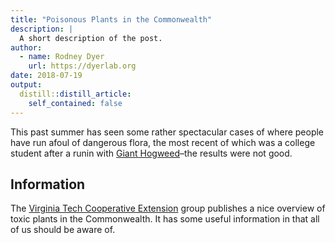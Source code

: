 ```yaml
---
title: "Poisonous Plants in the Commonwealth"
description: |
  A short description of the post.
author:
  - name: Rodney Dyer
    url: https://dyerlab.org
date: 2018-07-19
output:
  distill::distill_article:
    self_contained: false
---
```





This past summer has seen some rather spectacular cases of where people have run afoul of dangerous flora, the most recent of which was a college student after a runin with [Giant Hogweed](https://www.usatoday.com/videos/news/health/2018/07/13/virginia-teen-suffered-third-degree-burns-giant-hogweed-plant/36841743/)&#8211;the results were not good.

## Information

The [Virginia Tech Cooperative Extension](https://ext.vt.edu/) group publishes a nice overview of toxic plants in the Commonwealth.  It has some useful information in that all of us should be aware of.

 
 
 
